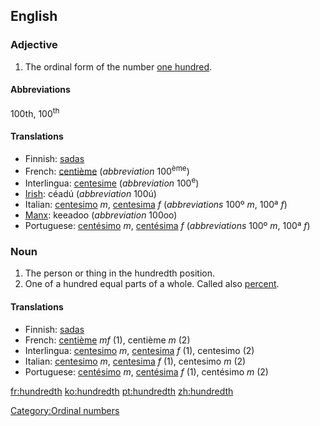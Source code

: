 ==English==

===Adjective===

# The ordinal form of the number [[hundred|one hundred]].

====Abbreviations====
100th, 100<sup>th</sup>

====Translations====

*Finnish: [[sadas]]
*French: [[centième]] (''abbreviation'' 100<sup>ème</sup>)
*Interlingua: [[centesime]] (''abbreviation'' 100<sup>e</sup>)
*[[Irish]]: céadú (''abbreviation'' 100ú)
*Italian: [[centesimo]] ''m'', [[centesima]] ''f'' (''abbreviations'' 100º ''m'', 100ª ''f'')
*[[Manx]]: keeadoo (''abbreviation'' 100oo)
*Portuguese: [[centésimo]] ''m'', [[centésima]] ''f'' (''abbreviations'' 100º ''m'', 100ª ''f'')

===Noun===

#The person or thing in the hundredth position.
#One of a hundred equal parts of a whole. Called also [[percent]].

====Translations====

*Finnish: [[sadas]]
*French: [[centième]] ''mf'' (1), centième ''m'' (2)
*Interlingua: [[centesimo]] ''m'', [[centesima]] ''f'' (1), centesimo (2)
*Italian: [[centesimo]] ''m'', [[centesima]] ''f'' (1), centesimo ''m'' (2)
*Portuguese: [[centésimo]] ''m'', [[centésima]] ''f'' (1), centésimo ''m'' (2)

[[Category:Ordinal numbers]]

[[fr:hundredth]]
[[ko:hundredth]]
[[pt:hundredth]]
[[zh:hundredth]]
